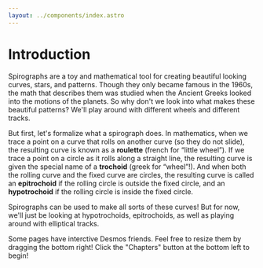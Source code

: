 ```yaml
---
layout: ../components/index.astro
---
```


# Introduction

Spirographs are a toy and mathematical tool for creating beautiful looking curves, stars, and patterns. Though they only became famous in the 1960s, the math that describes them was studied when the Ancient Greeks looked into the motions of the planets. So why don't we look into what makes these beautiful patterns? We'll play around with different wheels and different tracks.

But first, let's formalize what a spirograph does. In mathematics, when we trace a point on a curve that rolls on another curve (so they do not slide), the resulting curve is known as a **roulette** (french for “little wheel”). If we trace a point on a circle as it rolls along a straight line, the resulting curve is given the special name of a **trochoid** (greek for “wheel”!). And when both the rolling curve and the fixed curve are circles, the resulting curve is called an **epitrochoid** if the rolling circle is outside the fixed circle, and an **hypotrochoid** if the rolling circle is inside the fixed circle.

Spirographs can be used to make all sorts of these curves! But for now, we'll just be looking at hypotrochoids, epitrochoids, as well as playing around with elliptical tracks.

Some pages have interctive Desmos friends. Feel free to resize them by dragging the bottom right! Click the "Chapters" button at the bottom left to begin!
